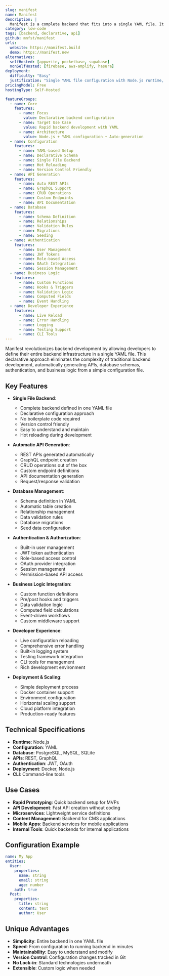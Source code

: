 ```yaml
---
slug: manifest
name: Manifest
description: |
  Manifest is a complete backend that fits into a single YAML file. It provides a declarative approach to building backends by defining your entire application structure, APIs, database schema, and business logic in one configuration file, eliminating the need for traditional backend development.
category: low-code
tags: [backend, declarative, api]
github: mnfst/manifest
urls:
  website: https://manifest.build
  demo: https://manifest.new
alternatives:
  selfHosted: [appwrite, pocketbase, supabase]
  nonSelfHosted: [firebase, aws-amplify, hasura]
deployment:
  difficulty: "Easy"
  justification: "Single YAML file configuration with Node.js runtime, minimal setup required for deployment."
pricingModel: Free
hostingType: Self-Hosted

featureGroups:
  - name: Core
    features:
      - name: Focus
        value: Declarative backend configuration
      - name: Target Use Case
        value: Rapid backend development with YAML
      - name: Architecture
        value: Node.js + YAML configuration + Auto-generation
  - name: Configuration
    features:
      - name: YAML-based Setup
      - name: Declarative Schema
      - name: Single File Backend
      - name: Hot Reloading
      - name: Version Control Friendly
  - name: API Generation
    features:
      - name: Auto REST APIs
      - name: GraphQL Support
      - name: CRUD Operations
      - name: Custom Endpoints
      - name: API Documentation
  - name: Database
    features:
      - name: Schema Definition
      - name: Relationships
      - name: Validation Rules
      - name: Migrations
      - name: Seeding
  - name: Authentication
    features:
      - name: User Management
      - name: JWT Tokens
      - name: Role-based Access
      - name: OAuth Integration
      - name: Session Management
  - name: Business Logic
    features:
      - name: Custom Functions
      - name: Hooks & Triggers
      - name: Validation Logic
      - name: Computed Fields
      - name: Event Handling
  - name: Developer Experience
    features:
      - name: Live Reload
      - name: Error Handling
      - name: Logging
      - name: Testing Support
      - name: CLI Tools
---
```


Manifest revolutionizes backend development by allowing developers to define their entire backend infrastructure in a single YAML file. This declarative approach eliminates the complexity of traditional backend development, automatically generating APIs, database schemas, authentication, and business logic from a simple configuration file.

## Key Features

- **Single File Backend**:

  - Complete backend defined in one YAML file
  - Declarative configuration approach
  - No boilerplate code required
  - Version control friendly
  - Easy to understand and maintain
  - Hot reloading during development

- **Automatic API Generation**:

  - REST APIs generated automatically
  - GraphQL endpoint creation
  - CRUD operations out of the box
  - Custom endpoint definitions
  - API documentation generation
  - Request/response validation

- **Database Management**:

  - Schema definition in YAML
  - Automatic table creation
  - Relationship management
  - Data validation rules
  - Database migrations
  - Seed data configuration

- **Authentication & Authorization**:

  - Built-in user management
  - JWT token authentication
  - Role-based access control
  - OAuth provider integration
  - Session management
  - Permission-based API access

- **Business Logic Integration**:

  - Custom function definitions
  - Pre/post hooks and triggers
  - Data validation logic
  - Computed field calculations
  - Event-driven workflows
  - Custom middleware support

- **Developer Experience**:

  - Live configuration reloading
  - Comprehensive error handling
  - Built-in logging system
  - Testing framework integration
  - CLI tools for management
  - Rich development environment

- **Deployment & Scaling**:
  - Simple deployment process
  - Docker container support
  - Environment configuration
  - Horizontal scaling support
  - Cloud platform integration
  - Production-ready features

## Technical Specifications

- **Runtime**: Node.js
- **Configuration**: YAML
- **Database**: PostgreSQL, MySQL, SQLite
- **APIs**: REST, GraphQL
- **Authentication**: JWT, OAuth
- **Deployment**: Docker, Node.js
- **CLI**: Command-line tools

## Use Cases

- **Rapid Prototyping**: Quick backend setup for MVPs
- **API Development**: Fast API creation without coding
- **Microservices**: Lightweight service definitions
- **Content Management**: Backend for CMS applications
- **Mobile Apps**: Backend services for mobile applications
- **Internal Tools**: Quick backends for internal applications

## Configuration Example

```yaml
name: My App
entities:
  User:
    properties:
      name: string
      email: string
      age: number
    auth: true
  Post:
    properties:
      title: string
      content: text
      author: User
```

## Unique Advantages

- **Simplicity**: Entire backend in one YAML file
- **Speed**: From configuration to running backend in minutes
- **Maintainability**: Easy to understand and modify
- **Version Control**: Configuration changes tracked in Git
- **No Lock-in**: Standard technologies underneath
- **Extensible**: Custom logic when needed
